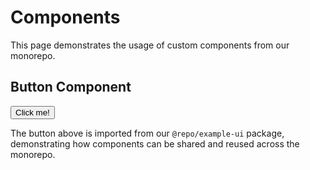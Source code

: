 # Components

This page demonstrates the usage of custom components from our monorepo.

## Button Component


<Button>Click me!</Button>

The button above is imported from our `@repo/example-ui` package, demonstrating how components can be shared and reused across the monorepo.
